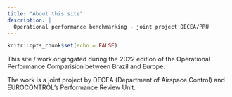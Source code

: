 ```yaml
---
title: "About this site"
description: |
  Operational performance benchmarking - joint project DECEA/PRU
---
```


```r
knitr::opts_chunk$set(echo = FALSE)
```

This site / work origingated during the 2022 edition of the Operational Performance Comparision between Brazil and Europe. 

The work is a joint project by DECEA (Department of Airspace Control) and EUROCONTROL's Performance Review Unit.
